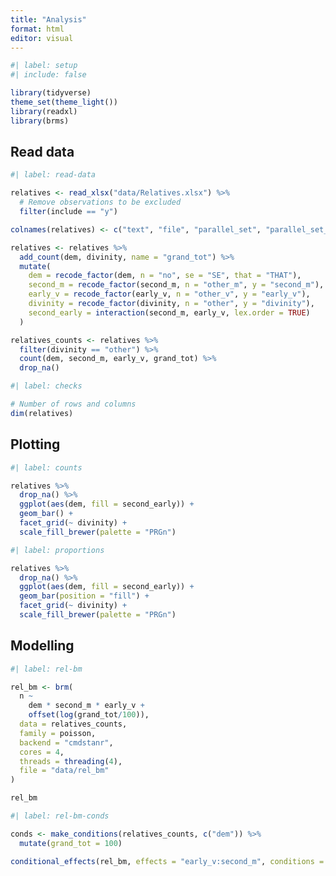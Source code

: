 ```yaml
---
title: "Analysis"
format: html
editor: visual
---
```


```r
#| label: setup
#| include: false

library(tidyverse)
theme_set(theme_light())
library(readxl)
library(brms)
```

## Read data

```r
#| label: read-data

relatives <- read_xlsx("data/Relatives.xlsx") %>%
  # Remove observations to be excluded
  filter(include == "y")

colnames(relatives) <- c("text", "file", "parallel_set", "parallel_set_id", "dem", "second_m", "include", "early_v", "correlative", "the", "divinity", "generic", "be")

relatives <- relatives %>%
  add_count(dem, divinity, name = "grand_tot") %>%
  mutate(
    dem = recode_factor(dem, n = "no", se = "SE", that = "THAT"),
    second_m = recode_factor(second_m, n = "other_m", y = "second_m"),
    early_v = recode_factor(early_v, n = "other_v", y = "early_v"),
    divinity = recode_factor(divinity, n = "other", y = "divinity"),
    second_early = interaction(second_m, early_v, lex.order = TRUE)
  )

relatives_counts <- relatives %>%
  filter(divinity == "other") %>%
  count(dem, second_m, early_v, grand_tot) %>%
  drop_na()
```

```r
#| label: checks

# Number of rows and columns
dim(relatives)
```

## Plotting

```r
#| label: counts

relatives %>%
  drop_na() %>%
  ggplot(aes(dem, fill = second_early)) +
  geom_bar() +
  facet_grid(~ divinity) +
  scale_fill_brewer(palette = "PRGn")
```

```r
#| label: proportions

relatives %>%
  drop_na() %>%
  ggplot(aes(dem, fill = second_early)) +
  geom_bar(position = "fill") +
  facet_grid(~ divinity) +
  scale_fill_brewer(palette = "PRGn")
```

## Modelling

```r
#| label: rel-bm

rel_bm <- brm(
  n ~
    dem * second_m * early_v +
    offset(log(grand_tot/100)),
  data = relatives_counts,
  family = poisson,
  backend = "cmdstanr",
  cores = 4,
  threads = threading(4),
  file = "data/rel_bm"
)

rel_bm
```

```r
#| label: rel-bm-conds

conds <- make_conditions(relatives_counts, c("dem")) %>%
  mutate(grand_tot = 100)

conditional_effects(rel_bm, effects = "early_v:second_m", conditions = conds)
```
